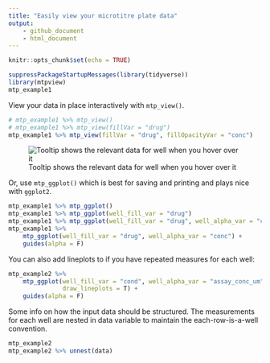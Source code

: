 ```yaml
---
title: "Easily view your microtitre plate data"
output: 
    - github_document
    - html_document
---
```


```r
knitr::opts_chunk$set(echo = TRUE)
```

```r
suppressPackageStartupMessages(library(tidyverse))
library(mtpview)
mtp_example1
```

View your data in place interactively with `mtp_view()`.
```r
# mtp_example1 %>% mtp_view()
# mtp_example1 %>% mtp_view(fillVar = "drug")
mtp_example1 %>% mtp_view(fillVar = "drug", fillOpacityVar = "conc")
```

![Tooltip shows the relevant data for well when you hover over it](data/tooltip-screenshot.png)

Or, use `mtp_ggplot()` which is best for saving and printing and plays nice with `ggplot2`.

```r
mtp_example1 %>% mtp_ggplot()
mtp_example1 %>% mtp_ggplot(well_fill_var = "drug")
mtp_example1 %>% mtp_ggplot(well_fill_var = "drug", well_alpha_var = "conc")
mtp_example1 %>% 
    mtp_ggplot(well_fill_var = "drug", well_alpha_var = "conc") + 
    guides(alpha = F)
```

You can also add lineplots to if you have repeated measures for each well:

```r
mtp_example2 %>% 
    mtp_ggplot(well_fill_var = "cond", well_alpha_var = "assay_conc_um", 
               draw_lineplots = T) + 
    guides(alpha = F)
```

Some info on how the input data should be structured. The measurements for each 
well are nested in data variable to maintain the each-row-is-a-well convention.

```r
mtp_example2
mtp_example2 %>% unnest(data)
```

